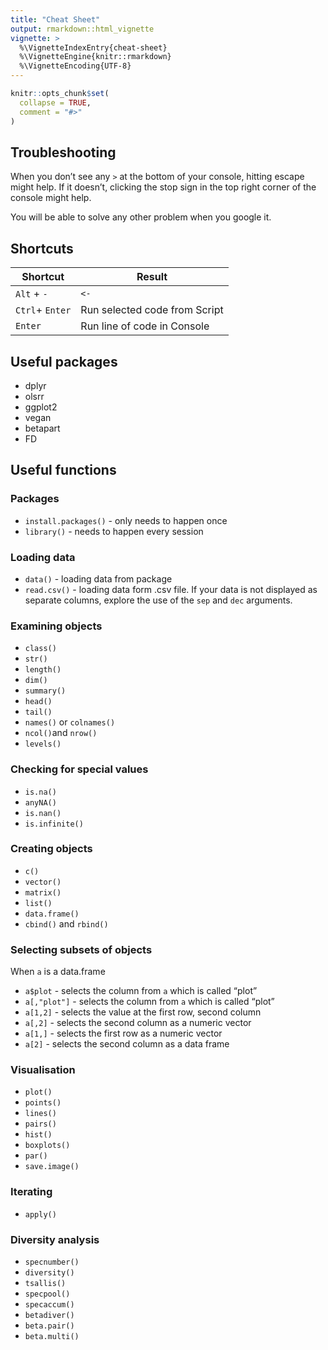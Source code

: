 ```yaml
---
title: "Cheat Sheet"
output: rmarkdown::html_vignette
vignette: >
  %\VignetteIndexEntry{cheat-sheet}
  %\VignetteEngine{knitr::rmarkdown}
  %\VignetteEncoding{UTF-8}
---
```


```r
knitr::opts_chunk$set(
  collapse = TRUE,
  comment = "#>"
)
```

## Troubleshooting

When you don’t see any `>` at the bottom of your console, hitting escape
might help. If it doesn’t, clicking the stop sign in the top right
corner of the console might help.

You will be able to solve any other problem when you google it.

## Shortcuts

| Shortcut        | Result                        |
| --------------- | ----------------------------- |
| `Alt` + `-`     | `<-`                          |
| `Ctrl`+ `Enter` | Run selected code from Script |
| `Enter`         | Run line of code in Console   |

## Useful packages

  - dplyr
  - olsrr
  - ggplot2
  - vegan
  - betapart
  - FD

## Useful functions

### Packages

  - `install.packages()` - only needs to happen once
  - `library()` - needs to happen every session

### Loading data

  - `data()` - loading data from package
  - `read.csv()` - loading data form .csv file. If your data is not displayed as separate columns,
    explore the use of the `sep` and `dec` arguments.

### Examining objects

  - `class()`
  - `str()`
  - `length()`
  - `dim()`
  - `summary()`
  - `head()`
  - `tail()`
  - `names()` or `colnames()`
  - `ncol()`and `nrow()`
  - `levels()`

### Checking for special values

  - `is.na()`
  - `anyNA()`
  - `is.nan()`
  - `is.infinite()`

### Creating objects

  - `c()`
  - `vector()`
  - `matrix()`
  - `list()`
  - `data.frame()`
  - `cbind()` and `rbind()`

### Selecting subsets of objects

When `a` is a data.frame

  - `a$plot` - selects the column from `a` which is called “plot”
  - `a[,"plot"]` - selects the column from `a` which is called “plot”
  - `a[1,2]` - selects the value at the first row, second column
  - `a[,2]` - selects the second column as a numeric vector
  - `a[1,]` - selects the first row as a numeric vector
  - `a[2]` - selects the second column as a data frame

### Visualisation

  - `plot()`
  - `points()`
  - `lines()`
  - `pairs()`
  - `hist()`
  - `boxplots()`
  - `par()`
  - `save.image()`

### Iterating

  - `apply()`
  
### Diversity analysis
  
  - `specnumber()`
  - `diversity()`
  - `tsallis()`
  - `specpool()`
  - `specaccum()`
  - `betadiver()`
  - `beta.pair()`
  - `beta.multi()`
  
